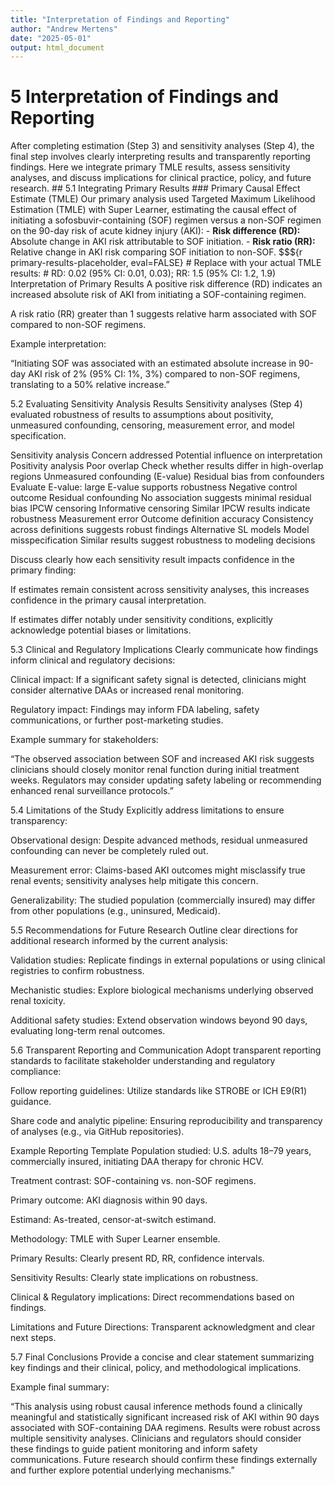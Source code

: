 ```yaml
---
title: "Interpretation of Findings and Reporting"
author: "Andrew Mertens"
date: "2025-05-01"
output: html_document
---
```


# 5 Interpretation of Findings and Reporting 

After completing estimation (Step 3) and sensitivity analyses (Step 4), the final step involves clearly interpreting results and transparently reporting findings. Here we integrate primary TMLE results, assess sensitivity analyses, and discuss implications for clinical practice, policy, and future research. ## 5.1 Integrating Primary Results ### Primary Causal Effect Estimate (TMLE) Our primary analysis used Targeted Maximum Likelihood Estimation (TMLE) with Super Learner, estimating the causal effect of initiating a sofosbuvir-containing (SOF) regimen versus a non-SOF regimen on the 90-day risk of acute kidney injury (AKI): - **Risk difference (RD):** Absolute change in AKI risk attributable to SOF initiation. - **Risk ratio (RR):** Relative change in AKI risk comparing SOF initiation to non-SOF. $$${r primary-results-placeholder, eval=FALSE} # Replace with your actual TMLE results: # RD: 0.02 (95% CI: 0.01, 0.03); RR: 1.5 (95% CI: 1.2, 1.9)
Interpretation of Primary Results
A positive risk difference (RD) indicates an increased absolute risk of AKI from initiating a SOF-containing regimen.

A risk ratio (RR) greater than 1 suggests relative harm associated with SOF compared to non-SOF regimens.

Example interpretation:

"Initiating SOF was associated with an estimated absolute increase in 90-day AKI risk of 2% (95% CI: 1%, 3%) compared to non-SOF regimens, translating to a 50% relative increase."

5.2 Evaluating Sensitivity Analysis Results
Sensitivity analyses (Step 4) evaluated robustness of results to assumptions about positivity, unmeasured confounding, censoring, measurement error, and model specification.

Sensitivity analysis	Concern addressed	Potential influence on interpretation
Positivity analysis	Poor overlap	Check whether results differ in high-overlap regions
Unmeasured confounding (E-value)	Residual bias from confounders	Evaluate E-value: large E-value supports robustness
Negative control outcome	Residual confounding	No association suggests minimal residual bias
IPCW censoring	Informative censoring	Similar IPCW results indicate robustness
Measurement error	Outcome definition accuracy	Consistency across definitions suggests robust findings
Alternative SL models	Model misspecification	Similar results suggest robustness to modeling decisions

Discuss clearly how each sensitivity result impacts confidence in the primary finding:

If estimates remain consistent across sensitivity analyses, this increases confidence in the primary causal interpretation.

If estimates differ notably under sensitivity conditions, explicitly acknowledge potential biases or limitations.

5.3 Clinical and Regulatory Implications
Clearly communicate how findings inform clinical and regulatory decisions:

Clinical impact: If a significant safety signal is detected, clinicians might consider alternative DAAs or increased renal monitoring.

Regulatory impact: Findings may inform FDA labeling, safety communications, or further post-marketing studies.

Example summary for stakeholders:

"The observed association between SOF and increased AKI risk suggests clinicians should closely monitor renal function during initial treatment weeks. Regulators may consider updating safety labeling or recommending enhanced renal surveillance protocols."

5.4 Limitations of the Study
Explicitly address limitations to ensure transparency:

Observational design: Despite advanced methods, residual unmeasured confounding can never be completely ruled out.

Measurement error: Claims-based AKI outcomes might misclassify true renal events; sensitivity analyses help mitigate this concern.

Generalizability: The studied population (commercially insured) may differ from other populations (e.g., uninsured, Medicaid).

5.5 Recommendations for Future Research
Outline clear directions for additional research informed by the current analysis:

Validation studies: Replicate findings in external populations or using clinical registries to confirm robustness.

Mechanistic studies: Explore biological mechanisms underlying observed renal toxicity.

Additional safety studies: Extend observation windows beyond 90 days, evaluating long-term renal outcomes.

5.6 Transparent Reporting and Communication
Adopt transparent reporting standards to facilitate stakeholder understanding and regulatory compliance:

Follow reporting guidelines: Utilize standards like STROBE or ICH E9(R1) guidance.

Share code and analytic pipeline: Ensuring reproducibility and transparency of analyses (e.g., via GitHub repositories).

Example Reporting Template
Population studied: U.S. adults 18–79 years, commercially insured, initiating DAA therapy for chronic HCV.

Treatment contrast: SOF-containing vs. non-SOF regimens.

Primary outcome: AKI diagnosis within 90 days.

Estimand: As-treated, censor-at-switch estimand.

Methodology: TMLE with Super Learner ensemble.

Primary Results: Clearly present RD, RR, confidence intervals.

Sensitivity Results: Clearly state implications on robustness.

Clinical & Regulatory implications: Direct recommendations based on findings.

Limitations and Future Directions: Transparent acknowledgment and clear next steps.

5.7 Final Conclusions
Provide a concise and clear statement summarizing key findings and their clinical, policy, and methodological implications.

Example final summary:

"This analysis using robust causal inference methods found a clinically meaningful and statistically significant increased risk of AKI within 90 days associated with SOF-containing DAA regimens. Results were robust across multiple sensitivity analyses. Clinicians and regulators should consider these findings to guide patient monitoring and inform safety communications. Future research should confirm these findings externally and further explore potential underlying mechanisms."
